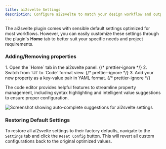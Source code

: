 ```yaml
---
title: ai2svelte Settings
description: Configure ai2svelte to match your design workflow and output preferences.
---
```



The ai2svelte plugin comes with sensible default settings optimized for most workflows. However, you can easily customize these settings through the plugin's **Home** tab to better suit your specific needs and project requirements.

### Adding/Removing properties

<Steps>
  1. Open the `Home` tab in the ai2svelte panel. {/* prettier-ignore */}
  2. Switch from `UI` to `Code` format view. {/* prettier-ignore */}
  3. Add your new property as a key-value pair in YAML format.
  {/* prettier-ignore */}
</Steps>

The code editor provides helpful features to streamline property management, including syntax highlighting and intelligent value suggestions to ensure proper configuration.

<Image
  src={Image_Autocomplete}
  alt="Screenshot showing auto-complete suggestions for ai2svelte settings"
/>

### Restoring Default Settings

To restore all ai2svelte settings to their factory defaults, navigate to the `Settings` tab and click the `Reset Config` button. This will revert all custom configurations back to the original optimized values.
